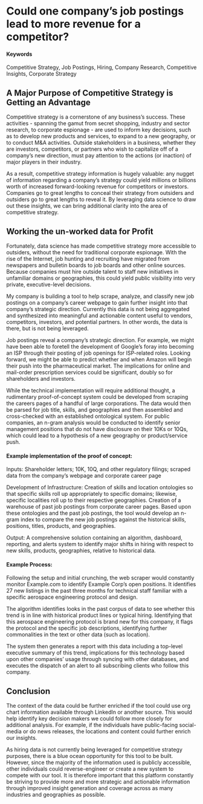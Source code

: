 # Could one company’s job postings lead to more revenue for a competitor? {#JobPostingInsightsforCompetitiveStrategy}


#### Keywords

Competitive Strategy, Job Postings, Hiring, Company Research, Competitive Insights, Corporate Strategy


## A Major Purpose of Competitive Strategy is Getting an Advantage

Competitive strategy is a cornerstone of any business's success. These activities - spanning the gamut from secret shopping, industry and sector research, to corporate espionage - are used to inform key decisions, such as to develop new products and services, to expand to a new geography, or to conduct M&A activities.  Outside stakeholders in a business, whether they are investors, competitors, or partners who wish to capitalize off of a company’s new direction, must pay attention to the actions (or inaction) of major players in their industry.

As a result, competitive strategy information is hugely valuable: any nugget of information regarding a company’s strategy could yield millions or billions worth of increased forward-looking revenue for competitors or investors. Companies go to great lengths to conceal their strategy from outsiders and outsiders go to great lengths to reveal it. By leveraging data science to draw out these insights, we can bring additional clarity into the area of competitive strategy.  

## Working the un-worked data for Profit

Fortunately, data science has made competitive strategy more accessible to outsiders, without the need for traditional corporate espionage. With the rise of the Internet, job hunting and recruiting have migrated from newspapers and bulletin boards to job boards and other online sources.  Because companies must hire outside talent to staff new initiatives in unfamiliar domains or geographies, this could yield public visibility into very private, executive-level decisions. 

My company is building a tool to help scrape, analyze, and classify new job postings on a company’s career webpage to gain further insight into that company’s strategic direction.  Currently this data is not being aggregated and synthesized into meaningful and actionable content useful to vendors, competitors, investors, and potential partners. In other words, the data is there, but is not being leveraged. 

Job postings reveal a company's strategic direction. For example, we might have been able to foretell the development of Google’s foray into becoming an ISP through their posting of job openings for ISP-related roles. Looking forward, we might be able to predict whether and when Amazon will begin their push into the pharmaceutical market.  The implications for online and mail-order prescription services could be significant, doubly so for shareholders and investors.  

While the technical implementation will require additional thought, a rudimentary proof-of-concept system could be developed from scraping the careers pages of a handful of large corporations.  The data would then be parsed for job title, skills, and geographies and then assembled and cross-checked with an established ontological system.  For public companies, an n-gram analysis would be conducted to identify senior management positions that do not have disclosure on their 10Ks or 10Qs, which could lead to a hypothesis of a new geography or product/service push.    

#### Example implementation of the proof of concept:

Inputs:
Shareholder letters; 10K, 10Q, and other regulatory filings; scraped data from the company’s webpage and corporate career page

Development of Infrastructure:
Creation of skills and location ontologies so that specific skills roll up appropriately to specific domains; likewise, specific localities roll up to their respective geographies.
Creation of a warehouse of past job postings from corporate career pages.
Based upon these ontologies and the past job postings, the tool would develop an n-gram index to compare the new job postings against the historical skills, positions, titles, products, and geographies.

Output:
A comprehensive solution containing an algorithm, dashboard, reporting, and alerts system to identify major shifts in hiring with respect to new skills, products, geographies, relative to historical data.

#### Example Process:
Following the setup and initial crunching, the web scraper would constantly monitor Example.com to identify Example Corp’s open positions.  It identifies 27 new listings in the past three months for technical staff familiar with a specific aerospace engineering protocol and design.

The algorithm identifies looks in the past corpus of data to see whether this trend is in line with historical product lines or typical hiring.  Identifying that this aerospace engineering protocol is brand new for this company, it flags the protocol and the specific job descriptions, identifying further commonalities in the text or other data (such as location).

The system then generates a report with this data including a top-level executive summary of this trend, implications for this technology based upon other companies' usage through syncing with other databases, and executes the dispatch of an alert to all subscribing clients who follow this company.  


## Conclusion

The context of the data could be further enriched if the tool could use org chart information available through LinkedIn or another source.  This would help identify key decision makers we could follow more closely for additional analysis.  For example, if the individuals have public-facing social-media or do news releases, the locations and content could further enrich our insights.

As hiring data is not currently being leveraged for competitive strategy purposes, there is a blue ocean opportunity for this tool to be built.  However, since the majority of the information used is publicly accessible, other individuals could reverse-engineer or create a new system to compete with our tool.  It is therefore important that this platform constantly be striving to provide more and more strategic and actionable information through improved insight generation and coverage across as many industries and geographies as possible.  

